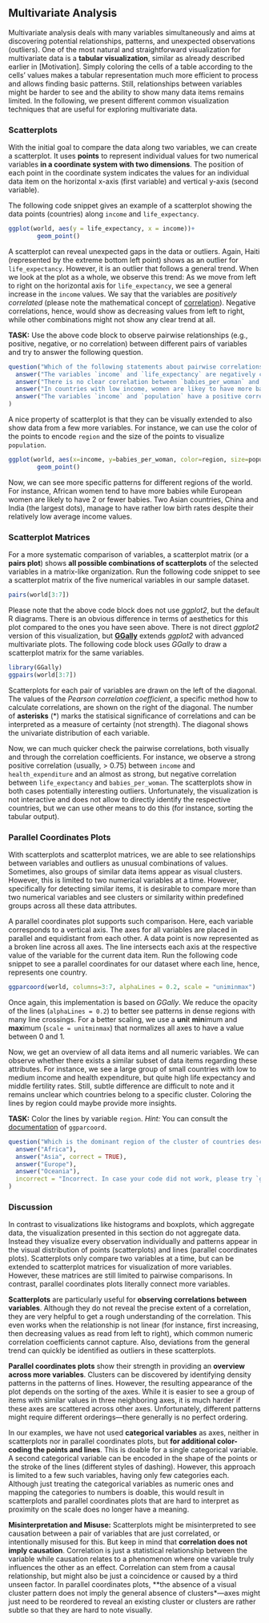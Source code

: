 ## Multivariate Analysis

Multivariate analysis deals with many variables simultaneously and aims at discovering potential relationships, patterns, and unexpected observations (outliers). One of the most natural and straightforward visualization for multivariate data is a **tabular visualization**, similar as already described earlier in [Motivation]. Simply coloring the cells of a table according to the cells' values makes a tabular representation much more efficient to process and allows finding basic patterns. Still, relationships between variables might be harder to see and the ability to show many data items remains limited. In the following, we present different common visualization techniques that are useful for exploring multivariate data.

### Scatterplots

With the initial goal to compare the data along two variables, we can create a scatterplot. It uses **points** to represent individual values for two numerical variables **in a coordinate system with two dimensions**. The position of each point in the coordinate system indicates the values for an individual data item on the horizontal x-axis (first variable) and vertical y-axis (second variable).

The following code snippet gives an example of a scatterplot showing the data points (countries) along `income` and `life_expectancy`.

```r
ggplot(world, aes(y = life_expectancy, x = income))+ 
        geom_point()
```

A scatterplot can reveal unexpected gaps in the data or outliers. Again, Haiti (represented by the extreme bottom left point) shows as an outlier for `life_expectancy`. However, it is an outlier that follows a general trend. When we look at the plot as a whole, we observe this trend: As we move from left to right on the horizontal axis for `life_expectancy`, we see a general increase in the `income` values. We say that the variables are *positively correlated* (please note the mathematical concept of [correlation](https://en.wikipedia.org/wiki/Correlation)). Negative correlations, hence, would show as decreasing values from left to right, while other combinations might not show any clear trend at all.

**TASK:** Use the above code block to observe pairwise relationships (e.g., positive, negative, or no correlation) between different pairs of variables and try to answer the following question.

```r
question("Which of the following statements about pairwise correlations is true?",
  answer("The variables `income` and `life_expectancy` are negatively correlated."),
  answer("There is no clear correlation between `babies_per_woman` and `life_expectancy`."),
  answer("In countries with low income, women are likey to have more babies.", correct = TRUE),
  answer("The variables `income` and `population` have a positive correlation.")
)
```

<!-- A scatterplot can also reveal different groups (often referred to as **clusters**) of data points based on how similar their values are to other data points. -->

A nice property of scatterplot is that they can be visually extended to also show data from a few more variables. For instance, we can use the color of the points to encode `region` and the size of the points to visualize `population`.

```r
ggplot(world, aes(x=income, y=babies_per_woman, color=region, size=population))+
        geom_point()
```

Now, we can see more specific patterns for different regions of the world. For instance, African women tend to have more babies while European women are likely to have 2 or fewer babies. Two Asian countries, China and India (the largest dots), manage to have rather low birth rates despite their relatively low average income values.

### Scatterplot Matrices

For a more systematic comparison of variables, a scatterplot matrix (or a **pairs plot**) shows **all possible combinations of scatterplots** of the selected variables in a matrix-like organization. Run the following code snippet to see a scatterplot matrix of the five numerical variables in our sample dataset.

```r
pairs(world[3:7])
```

Please note that the above code block does not use *ggplot2*, but the default R diagrams. There is an obvious difference in terms of aesthetics for this plot compared to the ones you have seen above. There is not direct *ggplot2* version of this visualization, but [**GGally**](https://ggobi.github.io/ggally/) extends *ggplot2* with advanced multivariate plots. The following code block uses *GGally* to draw a scatterplot matrix for the same variables.

```r
library(GGally)
ggpairs(world[3:7])
```

Scatterplots for each pair of variables are drawn on the left of the diagonal. The values of the *Pearson correlation coefficient*, a specific method how to calculate correlations, are shown on the right of the diagonal. The number of **asterisks** (\*) marks the statisical significance of correlations and can be interpreted as a measure of certainty (not strength). The diagonal shows the univariate distribution of each variable. 

Now, we can much quicker check the pairwise correlations, both visually and through the correlation coefficients. For instance, we observe a strong positive correlation (usually, > 0.75) between `income` and `health_expenditure` and an almost as strong, but negative correlation between `life_expectancy` and `babies_per_woman`. The scatterplots show in both cases potentially interesting outliers. Unfortunately, the visualization is not interactive and does not allow to directly identify the respective countries, but we can use other means to do this (for instance, sorting the tabular output).

### Parallel Coordinates Plots

With scatterplots and scatterplot matrices, we are able to see relationships between variables and outliers as unusual combinations of values. Sometimes, also groups of similar data items appear as visual clusters. However, this is limited to two numerical variables at a time. However, specifically for detecting similar items, it is desirable to compare more than two numerical variables and see clusters or similarity within predefined groups across all these data attributes. 

A parallel coordinates plot supports such comparison. Here, each variable corresponds to a vertical axis. The axes for all variables are placed in parallel and equidistant from each other. A data point is now represented as a broken line across all axes. The line intersects each axis at the respective value of the variable for the current data item. Run the following code snippet to see a parallel coordinates for our dataset where each line, hence, represents one country.

```r
ggparcoord(world, columns=3:7, alphaLines = 0.2, scale = "uniminmax")
```

Once again, this implementation is based on *GGally*. We reduce the opacity of the lines (`alphaLines = 0.2`) to better see patterns in dense regions with many line crossings. For a better scaling, we use a **uni**t **min**imum and **max**imum (`scale = unitminmax`) that normalizes all axes to have a value between 0 and 1. 

Now, we get an overview of all data items and all numeric variables. We can observe whether there exists a similar subset of data items regarding these attributes. For instance, we see a large group of small countries with low to medium income and health expenditure, but quite high life expectancy and middle fertility rates. Still, subtle difference are difficult to note and it remains unclear which countries belong to a specific cluster. Coloring the lines by region could maybe provide more insights.

**TASK:** Color the lines by variable `region`. *Hint:* You can consult the [documentation](https://ggobi.github.io/ggally/reference/ggparcoord.html?q=parcoord#arguments) of `ggparcoord`.

```r
question("Which is the dominant region of the cluster of countries described above?",
  answer("Africa"),
  answer("Asia", correct = TRUE),
  answer("Europe"),
  answer("Oceania"),
  incorrect = "Incorrect. In case your code did not work, please try `ggparcoord(world, columns=3:7, alphaLines = 0.4, scale = \"uniminmax\", groupColumn = \"region\")`."
)
```

<!-- todo: add dimensionality reduction for cluster analysis -->

### Discussion

In contrast to visualizations like histograms and boxplots, which aggregate data, the visualization presented in this section do not aggregate data. Instead they visualize every observation individually and patterns appear in the visual distribution of points (scatterplots) and lines (parallel coordinates plots). Scatterplots only compare two variables at a time, but can be extended to scatterplot matrices for visualization of more variables. However, these matrices are still limited to pairwise comparisons. In contrast, parallel coordinates plots literally connect more variables.

**Scatterplots** are particularly useful for **observing correlations between variables**. Although they do not reveal the precise extent of a correlation, they are very helpful to get a rough understanding of the correlation. This even works when the relationship is not linear (for instance, first increasing, then decreasing values as read from left to right), which common numeric correlation coefficients cannot capture. Also, deviations from the general trend can quickly be identified as outliers in these scatterplots. 

**Parallel coordinates plots** show their strength in providing an **overview across more variables**. Clusters can be discovered by identifying density patterns in the patterns of lines. However, the resulting appearance of the plot depends on the sorting of the axes. While it is easier to see a group of items with similar values in three neighboring axes, it is much harder if these axes are scattered across other axes. Unfortunately, different patterns might require different orderings---there generally is no perfect ordering. 

In our examples, we have not used **categorical variables** as axes, neither in scatterplots nor in parallel coordinates plots, but **for additional color-coding the points and lines**. This is doable for a single categorical variable. A second categorical variable can be encoded in the shape of the points or the stroke of the lines (different styles of dashing). However, this approach is limited to a few such variables, having only few categories each. Although just treating the categorical variables as numeric ones and mapping the categories to numbers is doable, this would result in scatterplots and parallel coordinates plots that are hard to interpret as proximity on the scale does no longer have a meaning. 

<!-- todo: discuss categorical vars -->

**Misinterpretation and Misuse:** Scatterplots might be misinterpreted to see causation between a pair of variables that are just correlated, or intentionally misused for this. But keep in mind that **correlation does not imply causation**. Correlation is just a statistical relationship between the variable while causation relates to a phenomenon where one variable truly influences the other as an effect. Correlation can stem from a causal relationship, but might also be just a coincidence or caused by a third unseen factor. In parallel coordinates plots, **the absence of a visual cluster pattern does not imply the general absence of clusters*---axes might just need to be reordered to reveal an existing cluster or clusters are rather subtle so that they are hard to note visually.
